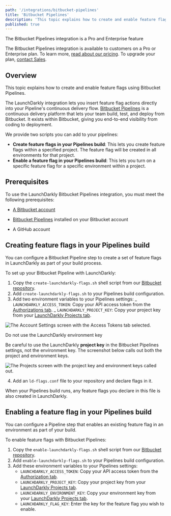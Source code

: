 ```yaml
---
path: '/integrations/bitbucket-pipelines'
title: 'Bitbucket Pipelines'
description: 'This topic explains how to create and enable feature flags using Bitbucket Pipelines, a continuous delivery platform that lets your team build, test, and deploy from Bitbucket.'
published: true
---
```


<Callout intent="primary">
  <CalloutTitle>The Bitbucket Pipelines integration is a Pro and Enterprise feature</CalloutTitle>
  <CalloutDescription>

The Bitbucket Pipelines integration is available to customers on a Pro or Enterprise plan. To learn more, [read about our pricing](https://launchdarkly.com/pricing/). To upgrade your plan, [contact Sales](https://launchdarkly.com/contact-sales/).

  </CalloutDescription>
</Callout>

## Overview

This topic explains how to create and enable feature flags using Bitbucket Pipelines.

The LaunchDarkly integration lets you insert feature flag actions directly into your Pipeline's continuous delivery flow. [Bitbucket Pipelines](https://bitbucket.org/product/features/pipelines) is a continuous delivery platform that lets your team build, test, and deploy from Bitbucket. It exists within Bitbucket, giving you end-to-end visibility from coding to deployment.

We provide two scripts you can add to your pipelines:

- **Create feature flags in your Pipelines build**: This lets you create feature flags within a specified project. The feature flag will be created in all environments for that project.
- **Enable a feature flag in your Pipelines build**: This lets you turn on a specific feature flag for a specific environment within a project.

## Prerequisites

To use the LaunchDarkly Bitbucket Pipelines integration, you must meet the following prerequisites:

- [A Bitbucket account](https://bitbucket.org/account/signup/)

- [Bitbucket Pipelines](https://bitbucket.org/product/features/pipelines) installed on your Bitbucket account
- A GitHub account

## Creating feature flags in your Pipelines build

You can configure a Bitbucket Pipeline step to create a set of feature flags in LaunchDarkly as part of your build process.

To set up your Bitbucket Pipeline with LaunchDarkly:

1. Copy the `create-launchdarkly-flags.sh` shell script from our [Bitbucket repository](https://bitbucket.org/launchdarkly/launchdarkly-pipelines/src).
2. Add `create-launchdarkly-flags.sh` to your Pipelines build configuration.
3. Add two environment variables to your Pipelines settings:
   _ `LAUNCHDARKLY_ACCESS_TOKEN`: Copy your API access token from the [Authorizations tab](https://app.launchdarkly.com/settings/authorization).
   _ `LAUNCHDARKLY_PROJECT_KEY`: Copy your project key from your [LaunchDarkly Projects tab](https://app.launchdarkly.com/settings/projects).

![The Account Settings screen with the Access Tokens tab selected.](../../images/settings-access-tokens.png)


<Callout intent="alert">
  <CalloutTitle>Do not use the LaunchDarkly environment key</CalloutTitle>
  <CalloutDescription>

Be careful to use the LaunchDarkly **project key** in the Bitbucket Pipelines settings, not the environment key. The
screenshot below calls out both the project and environment keys.

  </CalloutDescription>
</Callout>

![The Projects screen with the project key and environment keys called out.](../../images/settings-projects-keys-callout.png)


4. Add an `ld-flags.conf` file to your repository and declare flags in it.

When your Pipelines build runs, any feature flags you declare in this file is also created in LaunchDarkly.

## Enabling a feature flag in your Pipelines build

You can configure a Pipeline step that enables an existing feature flag in an environment as part of your build.

To enable feature flags with Bitbucket Pipelines:

1. Copy the `enable-launchdarkly-flags.sh` shell script from our [Bitbucket repository](https://bitbucket.org/launchdarkly/launchdarkly-pipelines/src).
2. Add `enable-launchdarkly-flags.sh` to your Pipelines build configuration.
3. Add these environment variables to your Pipelines settings:
   - `LAUNCHDARKLY_ACCESS_TOKEN`: Copy your API access token from the [Authorization tab](https://app.launchdarkly.com/settings/authorization).
   - `LAUNCHDARKLY_PROJECT_KEY`: Copy your project key from your [LaunchDarkly Projects tab](https://app.launchdarkly.com/settings/projects).
   - `LAUNCHDARKLY_ENVIRONMENT_KEY`: Copy your environment key from your [LaunchDarkly Projects tab](https://app.launchdarkly.com/settings/projects).
   - `LAUNCHDARKLY_FLAG_KEY`: Enter the key for the feature flag you wish to enable.
